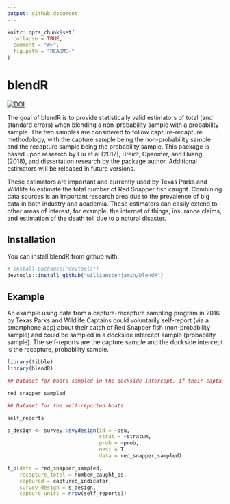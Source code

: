 ```yaml
---
output: github_document
---
```


<!-- README.md is generated from README.Rmd. Please edit that file -->

```r
knitr::opts_chunk$set(
  collapse = TRUE,
  comment = "#>",
  fig.path = "README-"
)
```

# blendR
[![DOI](http://joss.theoj.org/papers/10.21105/joss.00886/status.svg)](https://doi.org/10.21105/joss.00886)

The goal of blendR is to provide statistically valid estimators of total (and standard errors) when blending a non-probability sample with a probability sample. The two samples are considered to follow capture-recapture methodology, with the capture sample being the non-probability sample and the recapture sample being the probability sample. This package is based upon research by Liu et al (2017), Breidt, Opsomer, and Huang (2018), and dissertation research by the package author. Additional estimators will be released in future versions.

These estimators are important and currently used by Texas Parks and Wildlife to estimate the total number of Red Snapper fish caught. Combining data sources is an important research area due to the prevalence of big data in both industry and academia. These estimators can easily extend to other areas of interest, for example, the internet of things, insurance claims, and estimation of the death toll due to a natural disaster.

## Installation

You can install blendR from github with:

```r
# install.packages("devtools")
devtools::install_github("williamsbenjamin/blendR")
```

## Example

An example using data from a capture-recapture sampling program in 2016 by Texas Parks and Wildlife
Captains could voluntarily self-report (via a smartphone app) about their catch of Red Snapper fish (non-probability sample) and could be sampled in a dockside intercept sample (probability sample). The self-reports are the capture sample and the dockside intercept is the recapture, probability sample.

```r

library(tibble)
library(blendR)

## Dataset for boats sampled in the dockside intercept, if their captains also self-reported, that data included as well

red_snapper_sampled

## Dataset for the self-reported boats

self_reports 

s_design <- survey::svydesign(id = ~psu,
                              strat = ~stratum,
                              prob = ~prob,
                              nest = T,
                              data = red_snapper_sampled)

t_p(data = red_snapper_sampled,
    recapture_total = number_caught_ps,
    captured = captured_indicator,
    survey_design = s_design,
    capture_units = nrow(self_reports))
```
